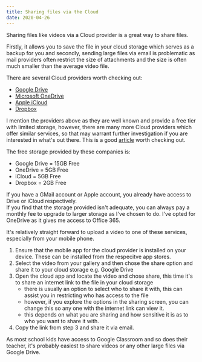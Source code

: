 ```yaml
---
title: Sharing files via the Cloud
date: 2020-04-26
---
```


Sharing files like videos via a Cloud provider is a great way to share files.  

Firstly, it allows you to save the file in your cloud storage which serves as a backup for you and secondly, sending large files via email is problematic as mail providers often restrict the size of attachments and the size is often much smaller than the average video file.

There are several Cloud providers worth checking out:

- [Google Drive](https://www.google.com/drive/)
- [Microsoft OneDrive](https://www.microsoft.com/en-nz/microsoft-365/onedrive/online-cloud-storage)
- [Apple iCloud](https://www.icloud.com/)
- [Dropbox](https://www.dropbox.com/basic)

I mention the providers above as they are well known and provide a free tier with limited storage, however, there are many more Cloud providers which offer similar services, so that may warrant further investigation if you are interested in what's out there.  This is a good [article](https://www.computerworld.com/article/3412206/best-free-cloud-storage-2020.html) worth checking out.

The free storage provided by these companies is:

- Google Drive = 15GB Free
- OneDrive = 5GB Free
- iCloud = 5GB Free
- Dropbox = 2GB Free

If you have a GMail account or Apple account, you already have access to Drive or iCloud respectively.  
If you find that the storage provided isn't adequate, you can always pay a monthly fee to upgrade to larger storage as I've chosen to do.  I've opted for OneDrive as it gives me access to Office 365.

It's relatively straight forward to upload a video to one of these services, especially from your mobile phone.

1. Ensure that the mobile app for the cloud provider is installed on your device.  These can be installed from the respecitve app stores.
2. Select the video from your gallery and then chose the share option and share it to your cloud storage e.g. Google Drive
3. Open the cloud app and locate the video and chose share, this time it's to share an internet link to the file in your cloud storage
    - there is usually an option to select who to share it with, this can assist you in restricting who has access to the file
    - however, if you explore the options in the sharing screen, you can change this so any one with the internet link can view it.  
    - this depends on what you are sharing and how sensitive it is as to who you want to share it with.
4. Copy the link from step 3 and share it via email.

As most school kids have access to Google Classroom and so does their teacher, it's probably easiest to share videos or any other large files via Google Drive.

